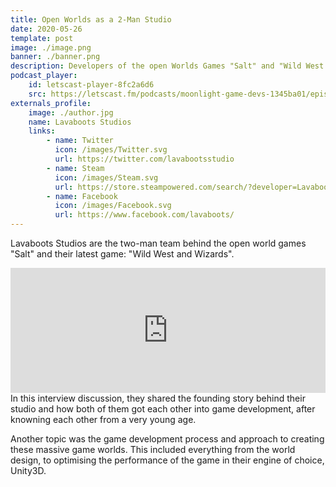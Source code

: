 ```yaml
---
title: Open Worlds as a 2-Man Studio
date: 2020-05-26
template: post
image: ./image.png
banner: ./banner.png
description: Developers of the open Worlds Games "Salt" and "Wild West and Wizards" share how they created their Titles.
podcast_player:
    id: letscast-player-8fc2a6d6
    src: https://letscast.fm/podcasts/moonlight-game-devs-1345ba01/episodes/introduction/player.js
externals_profile:
    image: ./author.jpg
    name: Lavaboots Studios
    links:
        - name: Twitter
          icon: /images/Twitter.svg
          url: https://twitter.com/lavabootsstudio
        - name: Steam
          icon: /images/Steam.svg
          url: https://store.steampowered.com/search/?developer=Lavaboots%20Studios
        - name: Facebook
          icon: /images/Facebook.svg
          url: https://www.facebook.com/lavaboots/
---
```


Lavaboots Studios are the two-man team behind the open world games "Salt" and their latest game: "Wild West and Wizards". 
  <iframe src="https://store.steampowered.com/widget/1071290/" frameborder="0" width="100%" height="200"></iframe>
In this interview discussion, they shared the founding story behind their studio and how both of them got each other into game development, after knowning each other from a very young age.  
  
Another topic was the game development process and approach to creating these massive game worlds. This included everything from the world design, to optimising 
the performance of the game in their engine of choice, Unity3D. 